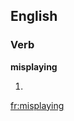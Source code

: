==English==

===Verb===
'''misplaying'''

# {{third-person singular of|[[misplay]]}}

[[fr:misplaying]]
